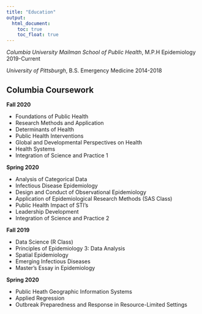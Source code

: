 ```yaml
---
title: "Education"
output: 
  html_document:
    toc: true
    toc_float: true
---
```


*Columbia University Mailman School of Public Health*, M.P.H Epidemiology \hfill 2019-Current

*University of Pittsburgh*, B.S. Emergency Medicine \hfill 2014-2018

## Columbia Coursework

**Fall 2020**

* Foundations of Public Health
* Research Methods and Application
* Determinants of Health
* Public Health Interventions
* Global and Developmental Perspectives on Health
* Health Systems
* Integration of Science and Practice 1


**Spring 2020**

* Analysis of Categorical Data 
* Infectious Disease Epidemiology
* Design and Conduct of Observational Epidemiology
* Application of Epidemiological Research Methods (SAS Class)
* Public Health Impact of STI's
* Leadership Development
* Integration of Science and Practice 2

**Fall 2019**

* Data Science (R Class)
* Principles of Epidemiology 3: Data Analysis
* Spatial Epidemiology
* Emerging Infectious Diseases
* Master's Essay in Epidemiology 

**Spring 2020**

* Public Heath Geographic Information Systems
* Applied Regression
* Outbreak Preparedness and Response in Resource-Limited Settings





